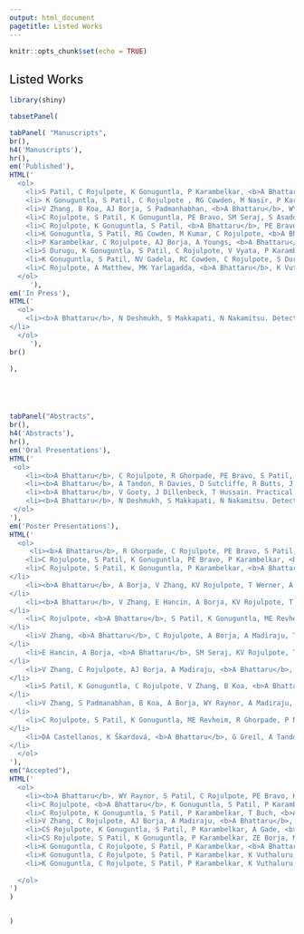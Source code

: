 ```yaml
---
output: html_document
pagetitle: Listed Works
---
```


```r
knitr::opts_chunk$set(echo = TRUE)
```

```{=html}
<style>
p{
  font-size: 15px;
  margin-bottom: .05em;
}
h2{
font-weight: 500;
}
h3{
font-weight: 500;
}
h4{
font-weight: 500;
}
hr{
border: 1px solid gray;
}
title{
display: none;
}
</style>
```


<h2>Listed Works</h2>
```r
library(shiny)

tabsetPanel(

tabPanel( "Manuscripts",
br(),
h4('Manuscripts'),
hr(),
em('Published'),
HTML('
  <ol>
    <li>S Patil, C Rojulpote, K Gonuguntla, P Karambelkar, <b>A Bhattaru</b>, WY Raynor, AJ Borja, K Vuthaluru, V Zhang, TJ Werner, O Gerke, PF Høilund-Carlsen, A Alavi. Association of Triglyceride to High Density Lipoprotein Ratio with Global Cardiac Microcalcification in Healthy Non-diabetic Individuals as Assessed by NaF-PET/CT to Evaluate Subclinical Coronary Atherosclerosis. <em>American Journal of Cardiovascular Disease.</em> August 15, 2020.</li>
    <li> K Gonuguntla, S Patil, C Rojulpote , RG Cowden, M Nasir, P Karambelkar, T Buch, A Aujla, <b>A Bhattaru</b>, ZE Borja, P Schulman. A Population Based Analysis of Trends, Risk Factors And Outcomes Associated With Gastrointestinal Bleeding In Patients With Left Ventricular Assist Devices. <em>American Journal of Cardiovascular Disease.</em> August 15, 2020.</li>
    <li>V Zhang, B Koa, AJ Borja, S Padmanhabhan, <b>A Bhattaru</b>, WY Raynor, C Rojulpote, SM Seraj, TJ Werner, C Rajapakse, A Alavi, ME Revheim. Diagnosis and Monitoring of Osteoporosis with Total-Body 18F-Sodium Fluoride Positron Emission Tomography/Computed Tomography. <em>PET Clinics.</em> August 4th, 2020. </li>
    <li>C Rojulpote, S Patil, K Gonuguntla, PE Bravo, SM Seraj, S Asadollahi, WY Raynor, <b>A Bhattaru</b>, P Karambelkar, AJ Borja, V Zhang, TJ Werner, O Gerke, PF Hoilund-Carlsen, A Alavi. NaF-PET/CT global assessment in detecting and quantifying subclinical cardiac atherosclerosis and its association with blood pressure in non-dyslipidemic individuals. <em>American Journal of Cardiovascular Disease.</em> June 15, 2020. </li>
    <li>C Rojulpote, K Gonuguntla, S Patil, <b>A Bhattaru</b>, PE Bravo. COVID-19 and the Heart. <em>Colombia Médica.</em> June 3, 2020.</li>
    <li>K Gonuguntla, S Patil, RG Cowden, M Kumar, C Rojulpote, <b>A Bhattaru</b>, JG Tiu, P Robinson. Predictors of in-hospital mortality in patients with left ventricular assist device. <em>Irish Journal of Medical Science.</em> May 9, 2020.</li>
    <li>P Karambelkar, C Rojulpote, AJ Borja, A Youngs, <b>A Bhattaru</b>. An Unusual Case of Tricuspid Valve Infective Endocarditis Caused by Erysipelothrix Rhusiopathiae. <em>Cureus</em>. May 9, 2020.</li>
    <li>S Durugu, K Gonuguntla, S Patil, C Rojulpote, V Vyata, P Karambelkar, P Narayanareddy, K Vuthaluru, <b>A Bhattaru</b>. Gender Differences in Rates of Arrhythmias, Cardiac Implantable Electronic Devices, and Diagnostic Modalities Among Sarcoidosis Patients. <em>Cureus.</em> April 14, 2020</li>
    <li>K Gonuguntla, S Patil, NV Gadela, RC Cowden, C Rojulpote, S Durugu, P Karambelkar, <b>A Bhattaru</b>, AJ Borja, V Zhang. Trends, Outcomes, and Predictors of Sepsis and Severe Sepsis in Patients with Left Ventricular Assist Devices. <em>Cureus.</em> April 3, 2020.</li>
    <li>C Rojulpote, A Matthew, MK Yarlagadda, <b>A Bhattaru</b>, K Vuthaluru. Conned by Conn’s: The Manifestation of Conn’s Syndrome Post-renal Transplant in a Patient with Polycystic Kidney Disease. <em>Cureus</em>. April 2, 2020. </li>
  </ol>
     '),
em('In Press'),
HTML('
  <ol>
    <li><b>A Bhattaru</b>, N Deshmukh, S Makkapati, N Nakamitsu. Detecting Organ Failure in Motor Vehicle Trauma Patients: A Machine Learning Approach. <em>2019 IEEE MIT Undergraduate Research Technology Conference (URTC)</em>
</li>
  </ol>
     '),
br()

),





tabPanel("Abstracts",
br(),
h4('Abstracts'),
hr(),
em('Oral Presentations'),
HTML('
 <ol>
    <li><b>A Bhattaru</b>, C Rojulpote, R Ghorpade, PE Bravo, S Patil, K Gonuguntla, P Karambelkar, K Vuthaluru, V Zhang, TJ Werner, A Alavi. Correlation Between Blood Pressure And Inflammation In The Thoracic Aorta Of HIV Patients With And Without Cocaine Use As Assessed By FDG-PET/CT. <em>Hypertension</em>. September 9th, 2020. Presented at: American Heart Association Hypertension 2020.</li>
    <li><b>A Bhattaru</b>, A Tandon, R Davies, D Sutcliffe, R Butts, J Dillenbeck, G Greil, T Hussain. Role of Computed Tomography in Pediatric Ventricular Assist Device Fitting. <em>Journal of Cardiovascular Computed Tomography.</em> July 17, 2020. Presented at: Society of Cardiovascular Computed Tomography 2020. </li>
    <li><b>A Bhattaru</b>, V Gooty, J Dillenbeck, T Hussain. Practical Challenges of Machine Learning on the diagnosis of Cardiac Allograft Vasculopathy using Computed Tomography in pediatrics. Presented at: SCCT Innovation 2020.</li>
    <li><b>A Bhattaru</b>, N Deshmukh, S Makkapati, N Nakamitsu. Detecting Organ Failure in Motor Vehicle Trauma Patients: A Machine Learning Approach. Presented at: MIT Undergraduate Research and Technology Conference 2019, AIMed 2018. </li>
 </ol>
'),
em('Poster Presentations'),
HTML('
  <ol>
     <li><b>A Bhattaru</b>, R Ghorpade, C Rojulpote, PE Bravo, S Patil, K Gonuguntla, P Karambelkar, K Vuthaluru, V Zhang, TJ Werner, A Alavi. Correlation Between Blood Pressure And Left Ventricular Metabolism In HIV Individuals With And Without Cocaine Use As Assessed By FDG-PET/CT. <em>Hypertension</em>. September 9th, 2020. Presented at: American Heart Association Hypertension 2020.</li>
    <li>C Rojulpote, S Patil, K Gonuguntla, PE Bravo, P Karambelkar, <b>A Bhattaru</b>, V Zhang, T Werner, O Gerke, P Hoilund-Carlsen, A Alavi. Association of Atherosclerotic Cardiovascular Risk Estimated by Pooled Cohort Equation With Coronary Plaque Burden as Assessed by NaF-PET/CT. <em>Arteriosclerosis, Thrombosis, and Vascular Biology.</em> June 29, 2020.  Presented at: AHA Vascular Discovery 2020. </li>
    <li>C Rojulpote, S Patil, K Gonuguntla, P Karambelkar, <b>A Bhattaru</b>, S Asadollahi, T Werner, P Hoilund-Carlsen, A Alavi. Comparison of atherosclerotic burden in non- lower extremity vasculature in patients with and without peripheral artery disease using 18F- sodium fluoride imaging. <em>Vascular Medicine.</em> May 22, 2020. Presented at: Society of Vascular Medicine 2020.
</li>
    <li><b>A Bhattaru</b>, A Borja, V Zhang, KV Rojulpote, T Werner, A Alavi, ME Revheim. FDG-PET/CT as the superior imaging modality for inflammatory bowel disease. <em>Journal of Nuclear Medicine.</em> May 1, 2020. Presented at: Society of Nuclear Medicine and Molecular Imaging 2020.
</li>
    <li><b>A Bhattaru</b>, V Zhang, E Hancin, A Borja, KV Rojulpote, T Werner, ME Revheim, A Alavi. Potential applications of FDG-PET/MRI in detecting vascular dementia. <em>Journal of Nuclear Medicine.</em> May 1, 2020. Presented at: Society of Nuclear Medicine and Molecular Imaging 2020.
</li>
    <li>C Rojulpote, <b>A Bhattaru</b>, S Patil, K Gonuguntla, ME Revheim, B Koa, E Hancin, T Werner, A Alavi. Role of PET Imaging in Detection and Management of Arrhythmias. <em>Journal of Nuclear Medicine.</em> May 1, 2020. Presented at: Society of Nuclear Medicine and Molecular Imaging 2020.
</li>
    <li>V Zhang, <b>A Bhattaru</b>, C Rojulpote, A Borja, A Madiraju, T Werner, A Alavi, ME Revheim. Role of PET/CT Imaging in the Assessment of Pulmonary Artery Atherosclerosis. <em>Journal of Nuclear Medicine.</em> May 1, 2020. Presented at: Society of Nuclear Medicine and Molecular Imaging 2020.
</li>
    <li>E Hancin, A Borja, <b>A Bhattaru</b>, SM Seraj, KV Rojulpote, T Werner, A Alavi, ME Revheim. Applications of FDG-PET/CT and NaF-PET/CT in the Surgical Management of Musculoskeletal Infection. <em>Journal of Nuclear Medicine.</em> May 1, 2020. Presented at: Society of Nuclear Medicine and Molecular Imaging 2020.
</li>
    <li>V Zhang, C Rojulpote, AJ Borja, A Madiraju, <b>A Bhattaru</b>, S Patil, K Gonuguntla, TJ Werner, PF Hoilund-Carlsen, ME Revheim, A Alavi. NaF Uptake in the Pulmonary Artery Stratified by Systemic Blood Pressure: A Novel Methodology. <em>Journal of Nuclear Medicine.</em> May 1, 2020. Presented at: Society of Nuclear Medicine and Molecular Imaging 2020.
</li>
    <li>S Patil, K Gonuguntla, C Rojulpote, V Zhang, B Koa, <b>A Bhattaru</b>, ME Revheim, T Werner, A Alavi. Role of PET Imaging in Aortic Stenosis. <em>Journal of Nuclear Medicine.</em> May 1, 2020. Presented at: Society of Nuclear Medicine and Molecular Imaging 2020.
</li>
    <li>V Zhang, S Padmanabhan, B Koa, A Borja, WY Raynor, A Madiraju, <b>A Bhattaru</b>, KV Rojulpote, C Rajapakse, T Werner, ME Revheim, A Alavi. Total-Body NaF-PET/CT and its Implications for Osteoporosis. <em>Journal of Nuclear Medicine.</em> May 1, 2020. Presented at: Society of Nuclear Medicine and Molecular Imaging 2020.
</li>
    <li>C Rojulpote, S Patil, K Gonuguntla, ME Revheim, R Ghorpade, P Narayanareddy, <b>A Bhattaru</b>, TJ Werner, O Gerke, PF Hoilund-Carlsen, A Alavi. Role of NaF-PET/CT in Detecting and Quantifying Global Cardiac Subclinical Atherosclerosis in Healthy Individuals with an Optimal Lipid Profile and its Association with Blood Pressure. <em>Journal of Nuclear Medicine.</em> May 1, 2020. Presented at: Society of Nuclear Medicine and Molecular Imaging 2020.
</li>
    <li>DA Castellanos, K Škardová, <b>A Bhattaru</b>, G Greil, A Tandon, J Dillenbeck, B Burkhardt, T Hussain, M Genet, R Chabiniok. Left ventricular torsion obtained using equilibrated warping in patients with repaired Tetralogy of Fallot. Presented at: Society for Cardiovascular Magnetic Resonance 2020.
</li>
  </ol>
'),
em("Accepted"),
HTML('
  <ol>
    <li><b>A Bhattaru</b>, WY Raynor, S Patil, C Rojulpote, PE Bravo, K Gonuguntla, P Karambelkar, K Vuthaluru, SM Seraj, V Zhang, T Werner, JF Baker, A Alavi. Association Of Serum Leptin And Abdominal Aortic Inflammation In Rheumatoid Arthritis. <em>Arteriosclerosis, Thrombosis and Vascular Biology</em>. Presented at: American Heart Association Sessions 2020.</li>
    <li>C Rojulpote, <b>A Bhattaru</b>, K Gonuguntla, S Patil, P Karambelkar, T Buch, K Vuthaluru, S Shrivastava, N Perosevic. Pacemaker In The Elderly: A Nationwide Cohort To Determine Complications Associated With Pacemakers. <em>CLCD</em>. Presented at: American Heart Association Sessions 2020.</li>
    <li>C Rojulpote, K Gonuguntla, S Patil, P Karambelkar, T Buch, <b>A Bhattaru</b>, K Vuthaluru, N Perosevic, PE Bravo. Gender Differences Amongst Caucasians And African Americans In Rates Of Arrhythmias, Implantable Cardiac Devices, And In-hospital Mortality In Sarcoidosis Patients With Cardiomyopathy <em>EPI</em>. Presented at: American Heart Association Sessions 2020.</li>
    <li>V Zhang, C Rojulpote, AJ Borja, A Madiraju, <b>A Bhattaru</b>, K Gonuguntla, S Patil, TJ Werner, A Alavi, ME Revheim. Correlation between age and pulmonary artery calcification: a novel finding assessed by 18F NaF-PET/CT. <em>CHEST</em>. Presented at: CHEST annual meeting 2020.</li>
    <li>CS Rojulpote, K Gonuguntla, S Patil, P Karambelkar, A Gade, <b>A Bhattaru</b>. Predictors of in-hospital mortality in Sarcoidosis patients with cardiomyopathy. <em>CHEST</em>. Presented at: CHEST annual meeting 2020.</li>
    <li>CS Rojulpote, S Patil, K Gonuguntla, P Karambelkar, ZE Borja, M Kumar, V Zhang, <b>A Bhattaru</b>, A Gade. A nation wide cohort analysis of pneumococcal vaccination and prevalence of in-hospital mortality in acute coronary syndrome. <em>CHEST</em>. Presented at: CHEST annual meeting 2020.</li>
    <li>K Gonuguntla, C Rojulpote, S Patil, P Karambelkar, <b>A Bhattaru</b>, K Vuthaluru, TJ Werner, PF Hoilund-Carlsen, A Alavi. Atherosclerotic Cardiovascular Disease Risk Estimated by Pooled Cohort Equation Predicts Global Cardiac Microcalcification in Patients with Angina. <em>Journal of Nuclear Cardiology</em>. Presented at: American Society of Nuclear Cardiology 2020 meeting.</li>
    <li>K Gonuguntla, C Rojulpote, S Patil, P Karambelkar, K Vuthaluru, <b>A Bhattaru</b>, V Zhang, TJ Werner, PF Hoilund-Carlsen, A Alavi. Presence of Coronary Molecular Calcification and its Correlation to Calcification Processes in Upper Limb, Abdominal and Lower Extremity Arteries as Assessed by NaF-PET/CT. <em>Journal of Nuclear Cardiology</em>. Presented at: American Society of Nuclear Cardiology 2020 meeting.</li>
    <li>K Gonuguntla, C Rojulpote, S Patil, P Karambelkar, K Vuthaluru, <b>A Bhattaru</b>, V Zhang, TJ Werner, PF Hoilund-Carlsen, A Alavi. Utility of NaF-PET/CT in Assessing Subclinical Atherosclerosis in Peripheral Arteries of Healthy Individuals with an Optimal Cardiovascular Risk Factor Profile. <em>Journal of Nuclear Cardiology</em>. Presented at: American Society of Nuclear Cardiology 2020 meeting.</li>
    
  </ol>
')
)


)
```
<br>















